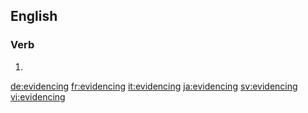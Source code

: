 ==English==

===Verb===
{{head|en}}

# {{present participle of|evidence}}

[[de:evidencing]]
[[fr:evidencing]]
[[it:evidencing]]
[[ja:evidencing]]
[[sv:evidencing]]
[[vi:evidencing]]